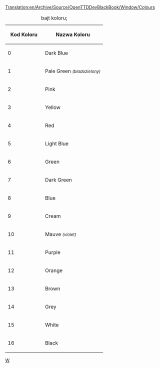 [[Translation:en/Archive/Source/OpenTTDDevBlackBook/Window/Colours]]
 
<!--{{DevDoc}}-->{{pl/Development/Rozwój}}

{|
|+bajt koloru;
!&nbsp;&nbsp;Kod Koloru&nbsp;&nbsp;!!&nbsp;&nbsp;Nazwa Koloru&nbsp;&nbsp;
|-
|0||Dark Blue
|-
|1||Pale Green <small>''(bladozielony)''</small>
|-
|2||Pink
|-
|3||Yellow
|-
|4||Red
|-
|5||Light Blue
|-
|6||Green
|-
|7||Dark Green
|-
|8||Blue
|-
|9||Cream
|-
|10||Mauve <small>''(violet)''</small>
|-
|11||Purple
|-
|12||Orange
|-
|13||Brown
|-
|14||Grey
|-
|15||White
|-
|16||Black
|}

<!--[[Category:OpenTTDDevBlackBook|W]]--> [[Category:pl/Archive/Source/OpenTTDDevBlackBook|W]]